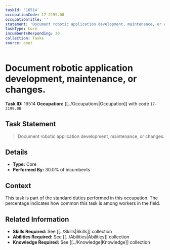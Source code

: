 ```yaml
---
taskId: '16514'
occupationCode: 17-2199.08
occupationTitle: ''
statement: 'Document robotic application development, maintenance, or changes.'
taskType: Core
incumbentsResponding: 30
collection: Tasks
source: onet
---
```

# Document robotic application development, maintenance, or changes.

**Task ID:** 16514
**Occupation:** [[../Occupations|Occupation]] with code `17-2199.08`

## Task Statement

> Document robotic application development, maintenance, or changes.

## Details

- **Type:** Core
- **Performed By:** 30.0% of incumbents

## Context

This task is part of the standard duties performed in this occupation. The percentage indicates how common this task is among workers in the field.

## Related Information

- **Skills Required:** See [[../Skills|Skills]] collection
- **Abilities Required:** See [[../Abilities|Abilities]] collection
- **Knowledge Required:** See [[../Knowledge|Knowledge]] collection

